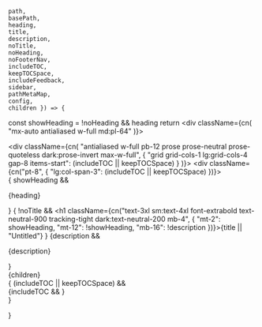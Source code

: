 
    path,
    basePath,
    heading,
    title,
    description,
    noTitle,
    noHeading,
    noFooterNav,
    includeTOC,
    keepTOCSpace,
    includeFeedback,
    sidebar,
    pathMetaMap,
    config,
    children }) => {
  const showHeading = !noHeading && heading
  return <div className={cn(
      "mx-auto antialiased w-full md:pl-64"
    )}>
    <div className="max-w-full px-8">
      <div className="max-w-screen-xl mx-auto">
        <div className={cn(
          "antialiased w-full pb-12 prose prose-neutral prose-quoteless dark:prose-invert max-w-full",
            {
              "grid grid-cols-1 lg:grid-cols-4 gap-8 items-start": (includeTOC || keepTOCSpace)
            }
          )}>
          <div className={cn("pt-8", {
              "lg:col-span-3": (includeTOC || keepTOCSpace)
            })}>
            <main>
              {
                showHeading && <p class="not-prose text-sm font-semibold text-primary-500 dark:text-primary-400 mb-0">{heading}</p>
              }
              { !noTitle &&
                <h1 className={cn("text-3xl sm:text-4xl font-extrabold text-neutral-900 tracking-tight dark:text-neutral-200 mb-4",
                {
                  "mt-2": showHeading,
                  "mt-12": !showHeading,
                  "mb-16": !description
                })}>{title || "Untitled"}</h1>
              }
              {description &&
                <p className="text-neutral-500 text-lg mb-16 mt-0">{description}</p>
              }
              <div className="relative w-full max-w-full underline-links">
                {children}
              </div>
            </main>
            <AppFooter
              path={path}
              includeNav={!noFooterNav}
              includeFeedback={includeFeedback}
              sidebar={sidebar}
              pathMetaMap={pathMetaMap}
              config={config} />
          </div>
          { (includeTOC || keepTOCSpace) &&
            <div className="sticky z-20 top-24 overflow-y-auto hidden lg:block pt-8">
              {includeTOC &&  <TOC offset={120} /> }
            </div>
          }
        </div>
      </div>
    </div>
  </div>
}

<AppContainer
  includeTOC
  sidebar={config.sidebars.guides} />